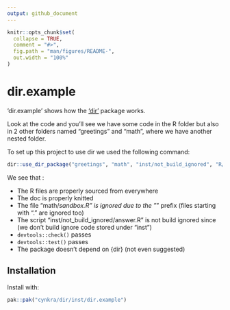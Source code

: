 ```yaml
---
output: github_document
---
```


<!-- README.md is generated from README.Rmd. Please edit that file -->

```r
knitr::opts_chunk$set(
  collapse = TRUE,
  comment = "#>",
  fig.path = "man/figures/README-",
  out.width = "100%"
)
```

# dir.example

'dir.example' shows how the ['dir'](https://github.com/cynkra/dir) package works.

Look at the code and you'll see we have some code in the R folder but also in 2
other folders named "greetings" and "math", where we have another nested folder.

To set up this project to use dir we used the following command:

```r
dir::use_dir_package("greetings", "math", "inst/not_build_ignored", "R/r_subfolder", patch = TRUE)
```

We see that :

* The R files are properly sourced from everywhere
* The doc is properly knitted
* The file "math/_sandbox.R" is ignored due to the "_" prefix (files starting with "." are ignored too)
* The script "inst/not_build_ignored/answer.R" is not build ignored since (we don't build ignore code stored under "inst")
* `devtools::check()` passes
* `devtools::test()` passes
* The package doesn't depend on {dir} (not even suggested)

## Installation

Install with:

```r
pak::pak("cynkra/dir/inst/dir.example")
```
